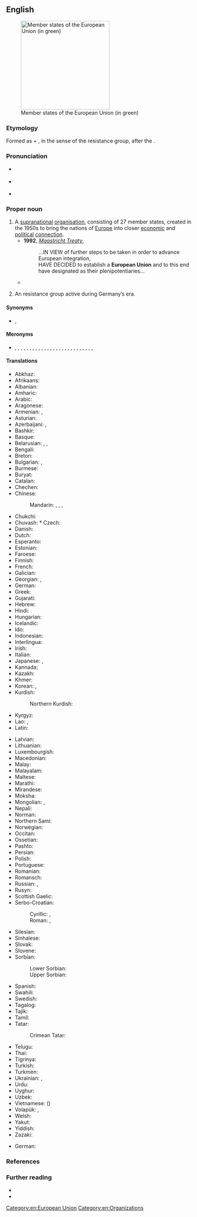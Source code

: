 ==English==
[[Image:European Union.svg|thumb|right|240px|Member states of the European Union (in green)]]

===Etymology===
Formed as {{m|en|European}} + {{m|en|union|Union}}, in the sense of the resistance group, after the {{etyl|de|en}} {{m|de|Europäische Union}}.

===Pronunciation===
* {{a|RP}} {{IPA|en|/ˌjʊəɹəˈpiːən ˈjuːnjən/|/ˌjɔːɹəˈpiːən ˈjuːnjən/}}
* {{a|GA}} {{IPA|en|/ˌjʊɹəˈpiən ˈjunjən/|/ˌjɝɹəˈpi.ən ˈjunjən/}}
* {{audio|en|LL-Q1860 (eng)-Vealhurl-European Union.wav |Audio (UK)}}

===Proper noun===
{{en-proper noun|head=the [[European]] [[union|Union]]}}

# A [[supranational]] [[organisation]], consisting of 27 member states, created in the 1950s to bring the nations of [[Europe]] into closer [[economic]] and [[political]] [[connection]].
#* '''1992''', ''[[w:Maastricht Treaty|Maastricht Treaty]]'',
#*: ...IN VIEW of further steps to be taken in order to advance European integration,<br/>HAVE DECIDED to establish a '''European Union''' and to this end have designated as their plenipotentiaries...
#* {{quote-text|en|year=1996|author={{w|John Major}}|title=[[s:EU Beef Ban and the Florence European Council|EU Beef Ban and the Florence European Council]]|passage=The issue will now be dealt with on a proper, rational basis, with the timetable for the lifting of the ban dependent on our own efforts. That has enabled the restoration of normal business in the '''European Union'''.}}
# {{lb|en|historical}} An {{l|en|antifascist}} resistance group active during Germany’s {{l|en|Nazi}} era.

====Synonyms====
* {{sense|European supranational organisation}} {{l|en|EU}} {{qualifier|initialism}}, {{l|en|EUSSR}} {{q|derogatory}}

====Meronyms====
* {{q|member countries<ref>{{cite-web|title=The 28 member countries of the EU|url=https://europa.eu/european-union/about-eu/countries_en|work=Countries|publisher=European Union|accessdate=1 April 2019}}.</ref>}} {{l|en|Austria}}, {{l|en|Belgium}}, {{l|en|Bulgaria}}, {{l|en|Croatia}}, {{l|en|Cyprus}}, {{l|en|Czechia}}, {{l|en|Denmark}}, {{l|en|Estonia}}, {{l|en|Finland}}, {{l|en|France}}, {{l|en|Germany}}, {{l|en|Greece}}, {{l|en|Hungary}}, {{l|en|Ireland}}, {{l|en|Italy}}, {{l|en|Latvia}}, {{l|en|Lithuania}}, {{l|en|Luxembourg}}, {{l|en|Malta}}, {{l|en|Netherlands}}, {{l|en|Poland}}, {{l|en|Portugal}}, {{l|en|Romania}}, {{l|en|Slovakia}}, {{l|en|Slovenia}}, {{l|en|Spain}}, {{l|en|Sweden}}, {{q|formerly}} {{l|en|United Kingdom}}

====Translations====
{{trans-top|European supranational organisation}}
* Abkhaz: {{t|ab|Европатәи Аидгыла|sc=Cyrl}}
* Afrikaans: {{t|af|Europese Unie}}
* Albanian: {{t+|sq|Bashkimi Evropian|m}}
* Amharic: {{t|am|አውሮፓ ህብረት|sc=Ethi}}
* Arabic: {{t|ar|الِٱتِّحَاد الْأُورُوبِيّ|m}}
* Aragonese: {{t|an|Unión Europea|f}}
* Armenian: {{t+|hy|Եվրամիություն}}, {{t+|hy|Եվրոպական Միություն|sc=Armn}}
* Asturian: {{t+|ast|Xunión Europea|f}}
* Azerbaijani: {{t+|az|Avropa İttifaqı}}, {{t|az|Авропа Иттифагы|sc=Cyrl}}
* Bashkir: {{t|ba|Европа берләшмәһе|sc=Cyrl}}
* Basque: {{t+|eu|Europar Batasuna}}
* Belarusian: {{t|be|Еўрапе́йскі Саю́з|m}}, {{t|be|Еўрасаю́з|m|sc=Cyrl}}, {{t|be|Эўрапе́йскі Зьвяз|m|sc=Cyrl}} {{qualifier|dated}}
* Bengali: {{t|bn|ইউরোপীয় ইত্তেহাদ||sc=Beng}}
* Breton: {{t|br|Unaniezh Europa|?}}
* Bulgarian: {{t|bg|Европе́йски съю́з|m}}, {{t|bg|Евросъю́з|m|sc=Cyrl}}
* Burmese: {{t|my|ဥရောပသမဂ္ဂ}}
* Buryat: {{t|bua|Европын холбоо}}
* Catalan: {{t|ca|Unió Europea|f}}
* Chechen: {{t|ce|Европан барт|sc=Cyrl}}
* Chinese:
*: Mandarin: {{t+|cmn|歐洲聯盟|sc=Hani}}, {{t+|cmn|欧洲联盟|tr=Ōuzhōu Liánméng|sc=Hani}}, {{t+|cmn|歐盟|sc=Hani}}, {{t+|cmn|欧盟|tr=Ōuméng|sc=Hani}}
* Chukchi: {{t|ckt|Европакэн Союз|tr=Evropakėn Sojuz}}
* Chuvash: {{t|cv|Европа Пӗрлешӗвӗ|sc=Cyrl}}* Czech: {{t+|cs|Evropská unie|f}}
* Danish: {{t|da|Europæiske Union|c}}
* Dutch: {{t+|nl|Europese Unie|f}}
* Esperanto: {{t|eo|Eŭropa Unio}}
* Estonian: {{t+|et|Euroopa Liit}}
* Faroese: {{t|fo|Evropasamveldið|n}}
* Finnish: {{t+|fi|Euroopan unioni}}
* French: {{t+|fr|Union européenne|f}}
* Galician: {{t+|gl|Unión Europea|f}}
* Georgian: {{t|ka|ევროპის კავშირი|sc=Geor}}, {{t|ka|ევროკავშირი|sc=Geor}}
* German: {{t+|de|Europäische Union|f}}
* Greek: {{t+|el|Ευρωπαϊκή Ένωση|f}}
* Gujarati: {{t|gu|યુરોપિયન યુનિયન|sc=Gujr}}
* Hebrew: {{t|he|הַאִיחוּד הַאֵירוֹפִּי|m|tr=ha-ikhúd ha-eropi}}
* Hindi: {{t|hi|यूरोपीय संघ}}
* Hungarian: {{t+|hu|Európai Unió}}
* Icelandic: {{t+|is|Evrópusambandið|n}}
* Ido: {{t|io|Europana Uniono}}
* Indonesian: {{t|id|Uni Eropa}}
* Interlingua: {{t|ia|Union Europee}}
* Irish: {{t|ga|Aontas Eorpach|m|alt=an tAontas Eorpach}}
* Italian: {{t+|it|Unione Europea}}
* Japanese: {{t+|ja|欧州連合|tr=おうしゅうれんごう, Ōshū Rengō}}, {{t|ja|ヨーロッパ連合|tr=Yōroppa Rengō}}
* Kannada: {{t|kn|ಯುರೋಪಿನ ಒಕ್ಕೂಟ|sc=Knda}}
* Kazakh: {{t|kk|Еуропа одағы|sc=Cyrl}}
* Khmer: {{t|km|សហភាពអឺរ៉ុប}}
* Korean: {{t+|ko|^유럽 연합(聯合)}}, {{t|ko|^유럽 련합(聯合)}} {{qualifier|North Korea}}
* Kurdish:
*: Northern Kurdish: {{t+|kmr|Yekîtiya Ewropayê}}
* Kyrgyz: {{t|ky|Эвропалык Союз|sc=Cyrl}}
* Lao: {{t|lo|ສະຫະພາບເອີລົບ}}, {{t+|lo|ສະຫະພາບເອີຣົບ}}
* Latin: {{t|la|Unio Europaea|f}}
{{trans-mid}}
* Latvian: {{t|lv|Eiropas Savienība|f}}
* Lithuanian: {{t+|lt|Europos Sąjunga|f}}
* Luxembourgish: {{t+|lb|Europäesch Unioun|f}}
* Macedonian: {{t|mk|Европска Унија|f}}
* Malay: {{t+|ms|Kesatuan Eropah}}
* Malayalam: {{t|ml|യൂറോപ്യൻ യൂണിയൻ|sc=Mlym}}
* Maltese: {{t|mt|Unjoni Ewropea}}
* Marathi: {{t|mr|यूरोपीय संघ|m|sc=Deva}}
* Mirandese: {{t|mwl|Ounion Ouropeia|f}}
* Moksha: {{t|mdf|Явропонь Соткс}}
* Mongolian: {{t|mn|Европын Холбоо|sc=Cyrl}}, {{t|mn|Европын Нэгдэл}}
* Nepali: {{t|ne|युरोपेली संघ}}
* Norman: {{t|nrf|Unnion Ûropéenne|f}}
* Northern Sami: {{t|se|Eurohpá uniovdna}}
* Norwegian: {{t|no|Europeiske Union}}
* Occitan: {{t|oc|Union Europèa|f}}
* Ossetian: {{t|os|Европӕйы Цӕдис}}
* Pashto: {{t|ps|اروپایي ټولنه|f|tr=orupāyí ṭolᶕna}}
* Persian: {{t+|fa|اتحادیه اروپا|tr=ettehâdiye-ye orupâ}}
* Polish: {{t+|pl|Unia Europejska|f}}
* Portuguese: {{t|pt|União Europeia|f}}
* Romanian: {{t+|ro|Uniunea Europeană|f}}
* Romansch: {{t|rm|Uniun europeica|f}}
* Russian: {{t+|ru|Европе́йский сою́з|m}}, {{t+|ru|Евросою́з|m}}
* Rusyn: {{t|rue|Евро́пска у́нія|f|sc=Cyrl}}
* Scottish Gaelic: {{t|gd|Aonadh na h-Eòrpa|m}}
* Serbo-Croatian:
*: Cyrillic: {{t|sh|Европска унија|f|sc=Cyrl}}, {{t|sh|Еуропска унија|f|sc=Cyrl}}
*: Roman: {{t|sh|Evropska unija|f}}, {{t|sh|Europska unija|f}}
* Silesian: {{t|szl|Ojropejsko Uńijo|f}}
* Sinhalese: {{t|si|යුරෝපා සංගමය|sc=Sinh}}
* Slovak: {{t|sk|Európska únia|f}}
* Slovene: {{t|sl|Evropska unija|f}}
* Sorbian:
*: Lower Sorbian: {{t|dsb|Europska unija|f}}
*: Upper Sorbian: {{t|hsb|Europska unija|f}}
* Spanish: {{t+|es|Unión Europea|f}}
* Swahili: {{t|sw|Umoja wa Ulaya}}
* Swedish: {{t+|sv|Europeiska unionen}}
* Tagalog: {{t|tl|European Union}}
* Tajik: {{t|tg|Иттиҳоди Аврупо|sc=Cyrl}}
* Tamil: {{t|ta|ஐரோப்பிய ஒன்றியம்|sc=Taml}}
* Tatar: {{t|tt|Аурупа берлеге}}
*: Crimean Tatar: {{t|crh|Avropa Birligi}}
* Telugu: {{t|te|ఐరోపా సమాఖ్య|sc=Telu}}
* Thai: {{t+|th|สหภาพยุโรป}}
* Tigrinya: {{t|ti|ኤውሮጳዊ ሕብረት|m}}
* Turkish: {{t+|tr|Avrupa Birliği}}
* Turkmen: {{t|tk|Ýewropa Birleşigi}}
* Ukrainian: {{t+|uk|Європе́йський Сою́з|m}}, {{t+|uk|Євросою́з|m|sc=Cyrl}}
* Urdu: {{t|ur|یورپی اتحاد|tr=yūropī ittihād}}
* Uyghur: {{t|ug|ياۋروپا ئىتتىپاقى|sc=ug-Arab}}
* Uzbek: {{t|uz|Yevropa Ittifoqi}}
* Vietnamese: {{t|vi|Liên minh châu Âu}} ({{t|vi|聯盟洲歐|sc=Hani}})
* Volapük: {{t|vo|Balatam Yuropik}}, {{t|vo|Yulopayum}}
* Welsh: {{t+|cy|Undeb Ewropeaidd|m}}
* Yakut: {{t|sah|Эуропа Холбоһуга|sc=Cyrl}}
* Yiddish: {{t|yi|אייראָפּעיִשער פֿאַרבאַנד|sc=Hebr}}
* Zazaki: {{qualifier|Southern Zazaki}} {{t|zza|Yewina Ewropa}}
{{trans-bottom}}

{{trans-top|Nazi-era antifascist resistance group}}
* German: {{t+|de|Europäische Union|f}}
{{trans-mid}}
{{trans-bottom}}

===References===
<references/>

===Further reading===
* {{projectlink|wikipedia|European Union (resistance group)}}
* {{projectlink|wikipedia|European Union}}

[[Category:en:European Union]]
[[Category:en:Organizations]]